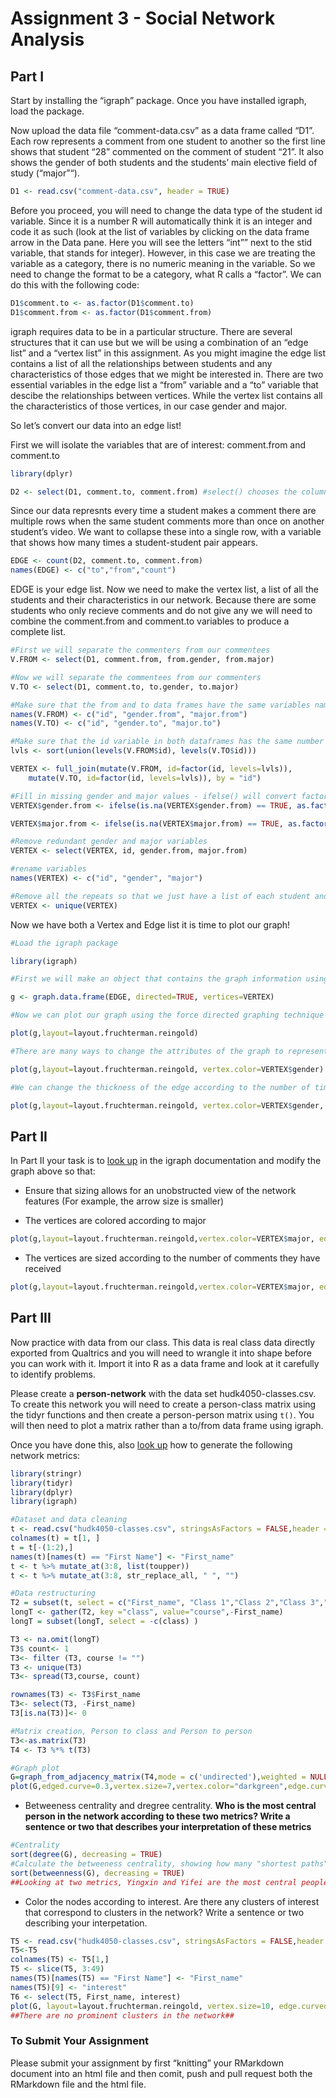 # Assignment 3 - Social Network Analysis

## Part I
Start by installing the "igraph" package. Once you have installed igraph, load the package.

Now upload the data file "comment-data.csv" as a data frame called "D1". Each row represents a comment from one student to another so the first line shows that student "28" commented on the comment of student "21". It also shows the gender of both students and the students' main elective field of study ("major"").

```r
D1 <- read.csv("comment-data.csv", header = TRUE)
```

Before you proceed, you will need to change the data type of the student id variable. Since it is a number R will automatically think it is an integer and code it as such (look at the list of variables by clicking on the data frame arrow in the Data pane. Here you will see the letters "int"" next to the stid variable, that stands for integer). However, in this case we are treating the variable as a category, there is no numeric meaning in the variable. So we need to change the format to be a category, what R calls a "factor". We can do this with the following code:

```r
D1$comment.to <- as.factor(D1$comment.to)
D1$comment.from <- as.factor(D1$comment.from)
```

igraph requires data to be in a particular structure. There are several structures that it can use but we will be using a combination of an "edge list" and a "vertex list" in this assignment. As you might imagine the edge list contains a list of all the relationships between students and any characteristics of those edges that we might be interested in. There are two essential variables in the edge list a "from" variable and a "to" variable that descibe the relationships between vertices. While the vertex list contains all the characteristics of those vertices, in our case gender and major.

So let's convert our data into an edge list!

First we will isolate the variables that are of interest: comment.from and comment.to

```r
library(dplyr)

D2 <- select(D1, comment.to, comment.from) #select() chooses the columns
```

Since our data represnts every time a student makes a comment there are multiple rows when the same student comments more than once on another student's video. We want to collapse these into a single row, with a variable that shows how many times a student-student pair appears.

```r

EDGE <- count(D2, comment.to, comment.from)
names(EDGE) <- c("to","from","count")

```

EDGE is your edge list. Now we need to make the vertex list, a list of all the students and their characteristics in our network. Because there are some students who only recieve comments and do not give any we will need to combine the comment.from and comment.to variables to produce a complete list.

```r
#First we will separate the commenters from our commentees
V.FROM <- select(D1, comment.from, from.gender, from.major)

#Now we will separate the commentees from our commenters
V.TO <- select(D1, comment.to, to.gender, to.major)

#Make sure that the from and to data frames have the same variables names
names(V.FROM) <- c("id", "gender.from", "major.from")
names(V.TO) <- c("id", "gender.to", "major.to")

#Make sure that the id variable in both dataframes has the same number of levels
lvls <- sort(union(levels(V.FROM$id), levels(V.TO$id)))

VERTEX <- full_join(mutate(V.FROM, id=factor(id, levels=lvls)),
    mutate(V.TO, id=factor(id, levels=lvls)), by = "id")

#Fill in missing gender and major values - ifelse() will convert factors to numerical values so convert to character
VERTEX$gender.from <- ifelse(is.na(VERTEX$gender.from) == TRUE, as.factor(as.character(VERTEX$gender.to)), as.factor(as.character(VERTEX$gender.from)))

VERTEX$major.from <- ifelse(is.na(VERTEX$major.from) == TRUE, as.factor(as.character(VERTEX$major.to)), as.factor(as.character(VERTEX$major.from)))

#Remove redundant gender and major variables
VERTEX <- select(VERTEX, id, gender.from, major.from)

#rename variables
names(VERTEX) <- c("id", "gender", "major")

#Remove all the repeats so that we just have a list of each student and their characteristics
VERTEX <- unique(VERTEX)

```

Now we have both a Vertex and Edge list it is time to plot our graph!

```r
#Load the igraph package

library(igraph)

#First we will make an object that contains the graph information using our two dataframes EDGE and VERTEX. Notice that we have made "directed = TRUE" - our graph is directed since comments are being given from one student to another.

g <- graph.data.frame(EDGE, directed=TRUE, vertices=VERTEX)

#Now we can plot our graph using the force directed graphing technique - our old friend Fruchertman-Reingold!

plot(g,layout=layout.fruchterman.reingold)

#There are many ways to change the attributes of the graph to represent different characteristics of the newtork. For example, we can color the nodes according to gender.

plot(g,layout=layout.fruchterman.reingold, vertex.color=VERTEX$gender)

#We can change the thickness of the edge according to the number of times a particular student has sent another student a comment.

plot(g,layout=layout.fruchterman.reingold, vertex.color=VERTEX$gender, edge.width=EDGE$count)

````

## Part II

In Part II your task is to [look up](http://igraph.org/r/) in the igraph documentation and modify the graph above so that:

* Ensure that sizing allows for an unobstructed view of the network features (For example, the arrow size is smaller)

* The vertices are colored according to major
```r
plot(g,layout=layout.fruchterman.reingold,vertex.color=VERTEX$major, edge.arrow.size=.4, vertex.size=5)

```

* The vertices are sized according to the number of comments they have received

```r
plot(g,layout=layout.fruchterman.reingold,vertex.color=VERTEX$major, edge.arrow.size=.3, vertex.size=VERTEX$major*5,vertex.label.color="black")

```
## Part III

Now practice with data from our class. This data is real class data directly exported from Qualtrics and you will need to wrangle it into shape before you can work with it. Import it into R as a data frame and look at it carefully to identify problems.

Please create a **person-network** with the data set hudk4050-classes.csv. To create this network you will need to create a person-class matrix using the tidyr functions and then create a person-person matrix using `t()`. You will then need to plot a matrix rather than a to/from data frame using igraph.

Once you have done this, also [look up](http://igraph.org/r/) how to generate the following network metrics:

```r
library(stringr)
library(tidyr)
library(dplyr)
library(igraph)

#Dataset and data cleaning
t <- read.csv("hudk4050-classes.csv", stringsAsFactors = FALSE,header = TRUE)
colnames(t) = t[1, ] 
t = t[-(1:2),]
names(t)[names(t) == "First Name"] <- "First_name"
t <- t %>% mutate_at(3:8, list(toupper))
t <- t %>% mutate_at(3:8, str_replace_all, " ", "")

#Data restructuring 
T2 = subset(t, select = c("First_name", "Class 1","Class 2","Class 3","Class 4","Class 5","Class 6"))
longT <- gather(T2, key ="class", value="course",-First_name)
longT = subset(longT, select = -c(class) )

T3 <- na.omit(longT)
T3$ count<- 1
T3<- filter (T3, course != "")
T3 <- unique(T3)
T3<- spread(T3,course, count)

rownames(T3) <- T3$First_name
T3<- select(T3, -First_name)
T3[is.na(T3)]<- 0

#Matrix creation, Person to class and Person to person 
T3<-as.matrix(T3)
T4 <- T3 %*% t(T3)

#Graph plot
G=graph_from_adjacency_matrix(T4,mode = c('undirected'),weighted = NULL, diag=F)
plot(G,edged.curve=0.3,vertex.size=7,vertex.color="darkgreen",edge.curved=0,vertex.label.cex=0.7)

```
* Betweeness centrality and dregree centrality. 
**Who is the most central person in the network according to these two metrics? Write a sentence or two that describes your interpretation of these metrics**

```r
#Centrality
sort(degree(G), decreasing = TRUE)
#Calculate the betweeness centrality, showing how many "shortest paths" pass through each nodes
sort(betweenness(G), decreasing = TRUE)
##Looking at two metrics, Yingxin and Yifei are the most central people in the class##
```
* Color the nodes according to interest. Are there any clusters of interest that correspond to clusters in the network? Write a sentence or two describing your interpetation.

```r
T5 <- read.csv("hudk4050-classes.csv", stringsAsFactors = FALSE,header = TRUE)
T5<-T5
colnames(T5) <- T5[1,]
T5 <- slice(T5, 3:49)
names(T5)[names(T5) == "First Name"] <- "First_name"
names(T5)[9] <- "interest"
T6 <- select(T5, First_name, interest)
plot(G, layout=layout.fruchterman.reingold, vertex.size=10, edge.curved=0,vertex.label.cex =0.3, vertex.label.color="black", vertex.color=as.factor(T6$interest))
##There are no prominent clusters in the network##

```
### To Submit Your Assignment

Please submit your assignment by first "knitting" your RMarkdown document into an html file and then comit, push and pull request both the RMarkdown file and the html file.
